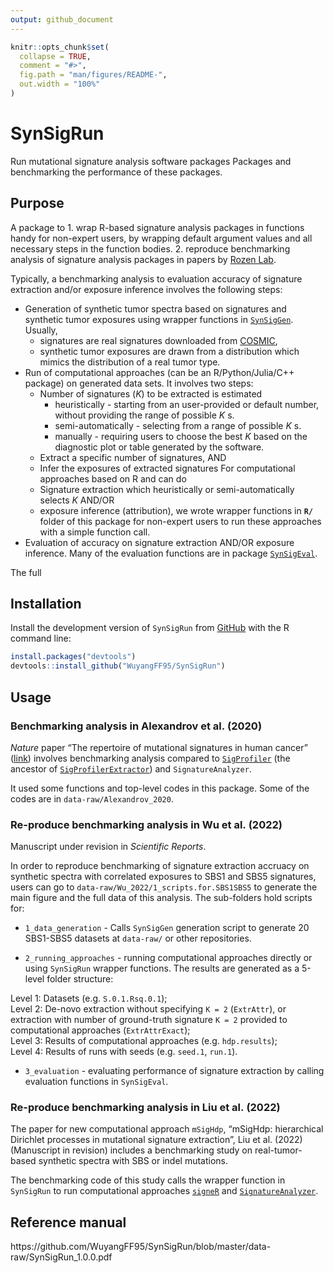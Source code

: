 ```yaml
---
output: github_document
---
```


<!-- README.md is generated from README.Rmd. Please edit that file -->

```r
knitr::opts_chunk$set(
  collapse = TRUE,
  comment = "#>",
  fig.path = "man/figures/README-",
  out.width = "100%"
)
```
# SynSigRun

Run mutational signature analysis software packages Packages and benchmarking the performance of
these packages.

## Purpose

A package to 
1. wrap R-based signature analysis packages in functions handy for non-expert users, by
wrapping default argument values and all necessary steps in the function bodies.
2. reproduce benchmarking analysis of signature analysis packages in papers by [Rozen Lab](https://github.com/Rozen-Lab).

Typically, a benchmarking analysis to evaluation accuracy of signature extraction
and/or exposure inference involves the following steps:

* Generation of synthetic tumor spectra based on signatures and synthetic
tumor exposures using wrapper functions in [`SynSigGen`](https://github.com/steverozen/SynSigGen). 
Usually, 
  + signatures are real signatures downloaded from 
    [COSMIC](https://cancer.sanger.ac.uk/signatures/),
  + synthetic tumor exposures are drawn from a distribution 
    which mimics the distribution of a real tumor type.

* Run of computational approaches (can be an R/Python/Julia/C++ package) 
on generated data sets. It involves two steps:
  + Number of signatures (_K_) to be extracted is estimated 
    - heuristically - starting from an user-provided or default number,
      without providing the range of possible _K_ s. 
    - semi-automatically - selecting from a range of possible _K_ s.
    - manually -  requiring users to choose the best _K_ based on the 
      diagnostic plot or table generated by the software.
  + Extract a specific number of signatures, AND
  + Infer the exposures of extracted signatures
For computational approaches based on R and can do 
  + Signature extraction which heuristically or semi-automatically selects _K_ AND/OR
  + exposure inference (attribution),
we wrote wrapper functions in **`R/`** folder of this package for non-expert users
to run these approaches with a simple function call.

* Evaluation of accuracy on signature extraction AND/OR exposure inference.
Many of the evaluation functions are in package [`SynSigEval`](https://github.com/steverozen/SynSigEval).


The full

## Installation

Install the development version of `SynSigRun` from [GitHub](https://github.com/WuyangFF95/SynSigRun) with the R command line:

``` r
install.packages("devtools")
devtools::install_github("WuyangFF95/SynSigRun")
```
## Usage

### Benchmarking analysis in Alexandrov et al. (2020)

_Nature_ paper "The repertoire of mutational signatures in human cancer"
([link](https://doi.org/10.1038/s41586-020-1943-3)) involves benchmarking
analysis compared to [`SigProfiler`](https://www.mathworks.com/matlabcentral/fileexchange/38724-sigprofiler) (the ancestor of [`SigProfilerExtractor`](https://pypi.org/project/SigProfilerExtractor/))
and `SignatureAnalyzer`.

It used some functions and top-level codes in this package. Some of the codes
are in `data-raw/Alexandrov_2020`.


### Re-produce benchmarking analysis in Wu et al. (2022)

Manuscript under revision in _Scientific Reports_.

In order to reproduce benchmarking of signature extraction accruacy on synthetic
spectra with correlated exposures to SBS1 and SBS5 signatures, users can go to
`data-raw/Wu_2022/1_scripts.for.SBS1SBS5` to generate the main figure and the 
full data of this analysis. The sub-folders hold scripts for:

* `1_data_generation` - Calls `SynSigGen` generation script to generate 20 
SBS1-SBS5 datasets at `data-raw/` or other repositories. 

* `2_running_approaches` - running computational approaches directly or using
`SynSigRun` wrapper functions. The results are generated as a 5-level folder structure:  

Level 1: Datasets (e.g. `S.0.1.Rsq.0.1`);  
Level 2: De-novo extraction without specifying `K = 2` (`ExtrAttr`), or
extraction with number of ground-truth signature `K = 2` provided to computational
approaches (`ExtrAttrExact`);  
Level 3: Results of computational approaches (e.g. `hdp.results`);  
Level 4: Results of runs with seeds (e.g. `seed.1`, `run.1`).  

* `3_evaluation` - evaluating performance of signature extraction by calling 
evaluation functions in `SynSigEval`.


### Re-produce benchmarking analysis in Liu et al. (2022)

The paper for new computational approach `mSigHdp`,
"mSigHdp: hierarchical Dirichlet processes in mutational signature extraction", 
Liu et al. (2022) (Manuscript in revision) includes a benchmarking study
on real-tumor-based synthetic spectra with SBS or indel mutations.

The benchmarking code of this study calls the wrapper function in `SynSigRun`
to run computational approaches [`signeR`](https://bioconductor.org/packages/release/bioc/html/signeR.html)
and [`SignatureAnalyzer`]().


## Reference manual

https://github.com/WuyangFF95/SynSigRun/blob/master/data-raw/SynSigRun_1.0.0.pdf
